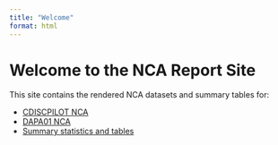 ```yaml
---
title: "Welcome"
format: html
---
```


# Welcome to the NCA Report Site

This site contains the rendered NCA datasets and summary tables for:

- [CDISCPILOT NCA](Scripts/CDISCPILOT.qmd)
- [DAPA01 NCA](Scripts/DAPA01.qmd)
- [Summary statistics and tables](Scripts/admiral-summarytables.qmd)

